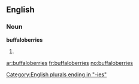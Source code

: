 ==English==

===Noun===
'''buffaloberries'''

# {{plural of|[[buffaloberry]]}}

[[Category:English plurals ending in "-ies"]]

[[ar:buffaloberries]]
[[fr:buffaloberries]]
[[no:buffaloberries]]